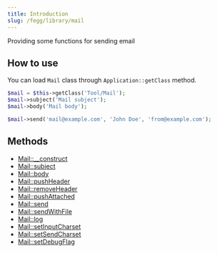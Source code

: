 ```yaml
---
title: Introduction
slug: /fegg/library/mail
---
```


Providing some functions for sending email

## How to use

You can load `Mail` class through `Application::getClass` method.

```php title="Controller"
$mail = $this->getClass('Tool/Mail');
$mail->subject('Mail subject');
$mail->body('Mail body');

$mail->send('mail@example.com', 'John Doe', 'from@example.com');
```

## Methods

* [Mail::__construct](/docs/fegg/library/mail/methods/construct)
* [Mail::subject](/docs/fegg/library/mail/methods/subject)
* [Mail::body](/docs/fegg/library/mail/methods/body)
* [Mail::pushHeader](/docs/fegg/library/mail/methods/pushheader)
* [Mail::removeHeader](/docs/fegg/library/mail/methods/removeheader)
* [Mail::pushAttached](/docs/fegg/library/mail/methods/pushattached)
* [Mail::send](/docs/fegg/library/mail/methods/send)
* [Mail::sendWithFile](/docs/fegg/library/mail/methods/sendwithfile)
* [Mail::log](/docs/fegg/library/mail/methods/log)
* [Mail::setInputCharset](/docs/fegg/library/mail/methods/setinputcharset)
* [Mail::setSendCharset](/docs/fegg/library/mail/methods/setsendcharset)
* [Mail::setDebugFlag](/docs/fegg/library/mail/methods/setdebugflag)

